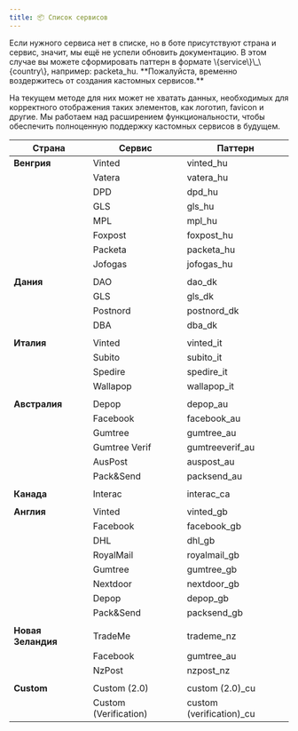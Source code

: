 ```yaml
---
title: 📦 Список сервисов
---
```


<Note type="warning" title="Note">
  Если нужного сервиса нет в списке, но в боте присутствуют страна и сервис, значит, мы ещё не успели обновить документацию. В этом случае вы можете сформировать паттерн в формате \{service\}\_\{country\}, например: packeta_hu.
</Note>

<Note type="error" title="Кастомные сервисы (2.0/Verif)">
  **Пожалуйста, временно воздержитесь от создания кастомных сервисов.**  
    
  На текущем методе для них может не хватать данных, необходимых для корректного отображения таких элементов, как логотип, favicon и другие. Мы работаем над расширением функциональности, чтобы обеспечить полноценную поддержку кастомных сервисов в будущем.
</Note>

| **Страна**    | **Сервис**        | **Паттерн**                                     |
|---------------|-------------------|-------------------------------------------------|
| **Венгрия**   | Vinted            | vinted_hu                                       |
|               | Vatera            | vatera_hu                                       |
|               | DPD               | dpd_hu                                          |
|               | GLS               | gls_hu                                          |
|               | MPL               | mpl_hu                                          |
|               | Foxpost           | foxpost_hu                                      |
|               | Packeta           | packeta_hu                                      |
|               | Jofogas           | jofogas_hu                                      |
|               |                   |                                                 |
| **Дания**     | DAO               | dao_dk                                          |
|               | GLS               | gls_dk                                          |
|               | Postnord          | postnord_dk                                     |
|               | DBA               | dba_dk                                          |
|               |                   |                                                 |
| **Италия**    | Vinted            | vinted_it                                       |
|               | Subito            | subito_it                                       |
|               | Spedire           | spedire_it                                      |
|               | Wallapop          | wallapop_it                                     |
|               |                   |                                                 |
| **Австралия** | Depop             | depop_au                                        |
|               | Facebook          | facebook_au                                     |
|               | Gumtree           | gumtree_au                                      |
|               | Gumtree Verif     | gumtreeverif_au                                 |
|               | AusPost           | auspost_au                                      |
|               | Pack&Send         | packsend_au                                     |
|               |                   |                                                 |
| **Канада**    | Interac           | interac_ca                                      |
|               |                   |                                                 |
| **Англия**    | Vinted            | vinted_gb                                       |
|               | Facebook          | facebook_gb                                     |
|               | DHL               | dhl_gb                                          |
|               | RoyalMail         | royalmail_gb                                    |
|               | Gumtree           | gumtree_gb                                      |
|               | Nextdoor          | nextdoor_gb                                     |
|               | Depop             | depop_gb                                        |
|               | Pack&Send         | packsend_gb                                     |
|               |                   |                                                 |
| **Новая Зеландия** | TradeMe      | trademe_nz                                      |
|               | Facebook          | gumtree_au                                      |
|               | NzPost            | nzpost_nz                                       |
|               |                   |                                                 |
| **Custom**    | Custom (2.0)      | custom (2.0)_cu                                 |
|               | Custom (Verification) | custom (verification)_cu                    |